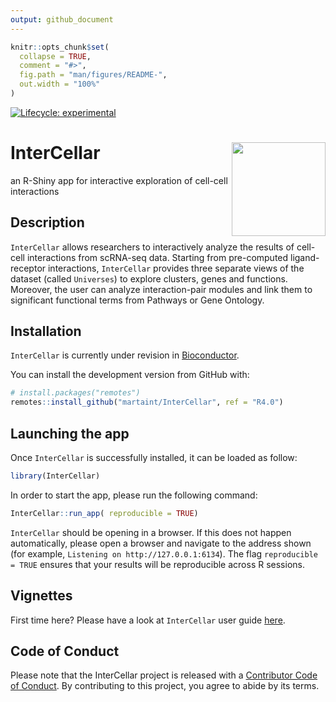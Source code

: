 ```yaml
---
output: github_document
---
```


<!-- README.md is generated from README.Rmd. Please edit that file -->

```r
knitr::opts_chunk$set(
  collapse = TRUE,
  comment = "#>",
  fig.path = "man/figures/README-",
  out.width = "100%"
)
```



<!-- badges: start -->
[![Lifecycle: experimental](https://img.shields.io/badge/lifecycle-experimental-orange.svg)](https://www.tidyverse.org/lifecycle/#experimental)
<!-- badges: end -->

# InterCellar <img src="inst/app/www/logo.png" align="right" alt="" width="150" />

an R-Shiny app for interactive exploration of cell-cell interactions


 
## Description

`InterCellar` allows researchers to interactively analyze the results
of cell-cell interactions from scRNA-seq data. Starting from pre-computed ligand-receptor
interactions, `InterCellar` provides three separate views of the dataset (called
`Universes`) to explore clusters, genes and functions. Moreover, the user can analyze
interaction-pair modules and link them to significant functional terms from 
Pathways or Gene Ontology.

## Installation

`InterCellar` is currently under revision in [Bioconductor](https://www.bioconductor.org/).

You can install the development version from GitHub with:

```r
# install.packages("remotes")
remotes::install_github("martaint/InterCellar", ref = "R4.0")
```

## Launching the app

Once `InterCellar` is successfully installed, it can be loaded as follow:

```r
library(InterCellar)
```

In order to start the app, please run the following command:

```r
InterCellar::run_app( reproducible = TRUE)
```

`InterCellar` should be opening in a browser. If this does not happen automatically, 
please open a browser and navigate to the address shown (for example, `Listening on http://127.0.0.1:6134`). The flag `reproducible = TRUE` ensures that your results will
be reproducible across R sessions.


## Vignettes

First time here? Please have a look at `InterCellar` user guide [here](vignettes/user_guide.Rmd).


## Code of Conduct
  
  Please note that the InterCellar project is released with a [Contributor Code of Conduct](https://contributor-covenant.org/version/2/0/CODE_OF_CONDUCT.html). By contributing to this project, you agree to abide by its terms.
